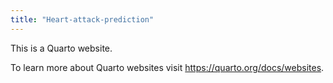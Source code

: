 ```yaml
---
title: "Heart-attack-prediction"
---
```


This is a Quarto website.

To learn more about Quarto websites visit <https://quarto.org/docs/websites>.
